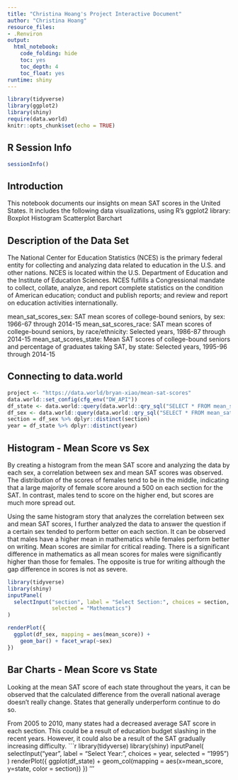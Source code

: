 ```yaml
---
title: "Christina Hoang's Project Interactive Document"
author: "Christina Hoang"
resource_files:
- .Renviron
output:
  html_notebook:
    code_folding: hide
    toc: yes
    toc_depth: 4
    toc_float: yes
runtime: shiny
---
```


```r
library(tidyverse)
library(ggplot2)
library(shiny)
require(data.world)
knitr::opts_chunk$set(echo = TRUE)
```
  
## **R Session Info**  

```r
sessionInfo()
```

## Introduction
This notebook documents our insights on mean SAT scores in the United States. It includes the following data visualizations, using R's ggplot2 library:
Boxplot
Histogram
Scatterplot
Barchart

## Description of the Data Set
The National Center for Education Statistics (NCES) is the primary federal entity for collecting and analyzing data related to education in the U.S. and other nations. NCES is located within the U.S. Department of Education and the Institute of Education Sciences. NCES fulfills a Congressional mandate to collect, collate, analyze, and report complete statistics on the condition of American education; conduct and publish reports; and review and report on education activities internationally.

mean_sat_scores_sex: SAT mean scores of college-bound seniors, by sex: 1966-67 through 2014-15
mean_sat_scores_race: SAT mean scores of college-bound seniors, by race/ethnicity: Selected years, 1986-87 through 2014-15
mean_sat_scores_state: Mean SAT scores of college-bound seniors and percentage of graduates taking SAT, by state: Selected years, 1995-96 through 2014-15

## **Connecting to data.world** 
```r
project <- "https://data.world/bryan-xiao/mean-sat-scores"
data.world::set_config(cfg_env("DW_API"))
df_state <- data.world::query(data.world::qry_sql("SELECT * FROM mean_sat_scores_state"), dataset = project)
df_sex <- data.world::query(data.world::qry_sql("SELECT * FROM mean_sat_scores_sex"), dataset = project)
section = df_sex %>% dplyr::distinct(section)
year = df_state %>% dplyr::distinct(year)

```

## Histogram - Mean Score vs Sex
By creating a histogram from the mean SAT score and analyzing the data by each sex, a correlation between sex and mean SAT scores was observed. The distribution of the scores of females tend to be in the middle, indicating that a large majority of female score around a 500 on each section for the SAT. In contrast, males tend to score on the higher end, but scores are much more spread out.

Using the same histogram story that analyzes the correlation between sex and mean SAT scores, I further analyzed the data to answer the question if a certain sex tended to perform better on each section. It can be observed that males have a higher mean in mathematics while females perform better on writing. Mean scores are similar for critical reading. There is a significant difference in mathematics as all mean scores for males were significantly higher than those for females. The opposite is true for writing although the gap difference in scores is not as severe.
```r
library(tidyverse)
library(shiny)
inputPanel(
  selectInput("section", label = "Select Section:", choices = section,
              selected = "Mathematics")
)

renderPlot({
  ggplot(df_sex, mapping = aes(mean_score)) + 
    geom_bar() + facet_wrap(~sex)
})
```

## Bar Charts - Mean Score vs State
Looking at the mean SAT score of each state throughout the years, it can be observed that the calculated difference from the overall national average doesn't really change. States that generally underperform continue to do so.

From 2005 to 2010, many states had a decreased average SAT score in each section. This could be a result of education budget slashing in the recent years. However, it could also be a result of the SAT gradually increasing difficulty.
```r
library(tidyverse)
library(shiny)
inputPanel(
  selectInput("year", label = "Select Year:", choices = year,
              selected = "1995")
)
renderPlot({
  ggplot(df_state) + geom_col(mapping = aes(x=mean_score, y=state, color = section))
})
'''